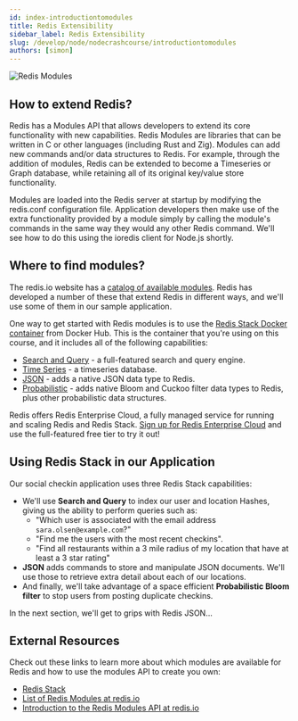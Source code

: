 ```yaml
---
id: index-introductiontomodules
title: Redis Extensibility
sidebar_label: Redis Extensibility
slug: /develop/node/nodecrashcourse/introductiontomodules
authors: [simon]
---
```






![Redis Modules](images/redis_modules.png)

## How to extend Redis?

Redis has a Modules API that allows developers to extend its core functionality with new capabilities. Redis Modules are libraries that can be written in C or other languages (including Rust and Zig). Modules can add new commands and/or data structures to Redis. For example, through the addition of modules, Redis can be extended to become a Timeseries or Graph database, while retaining all of its original key/value store functionality.

Modules are loaded into the Redis server at startup by modifying the redis.conf configuration file. Application developers then make use of the extra functionality provided by a module simply by calling the module's commands in the same way they would any other Redis command. We'll see how to do this using the ioredis client for Node.js shortly.

## Where to find modules?

The redis.io website has a [catalog of available modules](https://redis.io/resources/modules/). Redis has developed a number of these that extend Redis in different ways, and we'll use some of them in our sample application.

One way to get started with Redis modules is to use the [Redis Stack Docker container](https://registry.hub.docker.com/r/redis/redis-stack) from Docker Hub. This is the container that you're using on this course, and it includes all of the following capabilities:

- [Search and Query](https://redis.io/docs/stack/search/) - a full-featured search and query engine.
- [Time Series](https://redis.io/docs/stack/timeseries/) - a timeseries database.
- [JSON](https://redis.io/docs/stack/json/) - adds a native JSON data type to Redis.
- [Probabilistic](https://redis.io/docs/stack/bloom/) - adds native Bloom and Cuckoo filter data types to Redis, plus other probabilistic data structures.

Redis offers Redis Enterprise Cloud, a fully managed service for running and scaling Redis and Redis Stack. [Sign up for Redis Enterprise Cloud](https://redis.com/try-free/) and use the full-featured free tier to try it out!

## Using Redis Stack in our Application

Our social checkin application uses three Redis Stack capabilities:

- We'll use **Search and Query** to index our user and location Hashes, giving us the ability to perform queries such as:
  - "Which user is associated with the email address `sara.olsen@example.com`?"
  - "Find me the users with the most recent checkins".
  - "Find all restaurants within a 3 mile radius of my location that have at least a 3 star rating"
- **JSON** adds commands to store and manipulate JSON documents. We'll use those to retrieve extra detail about each of our locations.
- And finally, we'll take advantage of a space efficient **Probabilistic Bloom filter** to stop users from posting duplicate checkins.

In the next section, we'll get to grips with Redis JSON...

## External Resources

Check out these links to learn more about which modules are available for Redis and how to use the modules API to create you own:

- [Redis Stack](https://redis.io/docs/stack/)
- [List of Redis Modules at redis.io](https://redis.io/modules)
- [Introduction to the Redis Modules API at redis.io](https://redis.io/topics/modules-intro)
